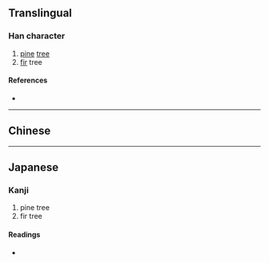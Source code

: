{{also|松}}
{{character info/new}}
==Translingual==

===Han character===
{{Han char|rn=75|rad=木|as=04|sn=8|four=|canj=DCI,XDCI|ids=⿱木公}}

# [[pine]] [[tree]]
# [[fir]] tree

====References====
* {{Han ref|kx=0517.011|hdz=21173.071|uh=67A9|ud=26537}}

----

==Chinese==
{{zh-see|松|v}}

----

==Japanese==

===Kanji===
{{ja-kanji|grade=|rs=木04}}

# pine tree
# fir tree

====Readings====
* {{ja-readings|on=[[しょう]] (shō)|kun=[[まつ]] (matsu)}}